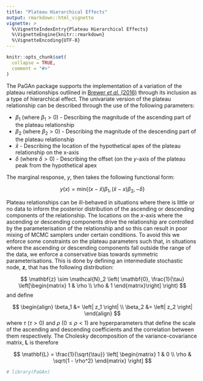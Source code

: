 ```yaml
---
title: "Plateau Hierarchical Effects"
output: rmarkdown::html_vignette
vignette: >
  %\VignetteIndexEntry{Plateau Hierarchical Effects}
  %\VignetteEngine{knitr::rmarkdown}
  %\VignetteEncoding{UTF-8}
---
```


```r
knitr::opts_chunk$set(
  collapse = TRUE,
  comment = "#>"
)
```

The PaGAn package supports the implementation of a variation of the plateau
relationships outlined in [Brewer *et al.* (2016)](https://doi.org/10.1111/2041-210X.12609)
through its inclusion as a type of hierarchical effect.  The univariate version of
the plateau relationship can be described through the use of the following parameters:

+ $\beta_1$ (where $\beta_1 > 0$) - Describing the magnitude of the ascending
part of the plateau relationship
+ $\beta_2$ (where $\beta_2 > 0$) - Describing the magnitude of the descending
part of the plateau relationship
+ $\hat{x}$ - Describing the location of the hypothetical apex of the plateau
relationship on the x-axis
+ $\delta$ (where $\delta > 0$) - Describing the offset (on the $y$-axis of the
plateau peak from the hypothetical apex

The marginal response, $y$, then takes the following functional form:

$$
y \left( x \right) = \textrm{min} \left\{\left( x - \hat{x} \right) \beta_1, \left( \hat{x} - x \right) \beta_2, -\delta \right\}
$$

Plateau relationships can be ill-behaved in situations where there is little or no
data to inform the posterior distribution of the ascending or descending components
of the relationship.  The locations on the $x$-axis where the ascending or descending
components drive the relationship are controlled by the parameterisation of the
relationship and so this can result in poor mixing of MCMC samplers under certain
conditions.  To avoid this we enforce some constraints on the plateau parameters
such that, in situations where the ascending or descending components fall outside
the range of the data, we enforce a conservative bias towards symmetric
parameterisations.  This is done by defining an intermediate stochastic node,
$\mathbf{z}$, that has the following distribution:

$$
\mathbf{z} \sim \mathcal{N}_2 \left( \mathbf{0}, \frac{1}{\tau} \left[\begin{matrix}
1 & \rho \\
\rho & 1
\end{matrix}\right]  \right)
$$
and define

$$
\begin{align}
\beta_1 &= \left| z_1 \right| \\
\beta_2 &= \left| z_2 \right|
\end{align}
$$
where $\tau$ ($\tau > 0$) and $\rho$ ($0 \leq \rho < 1$) are hyperparameters that define the scale of the ascending and descending coefficients and the correlation between them respectively.  The Cholesky decomposition of the variance-covariance matrix, $\mathbf{L}$ is therefore

$$
\mathbf{L} = \frac{1}{\sqrt{\tau}} \left[ \begin{matrix}
1 & 0 \\
\rho & \sqrt{1 - \rho^2}
\end{matrix} \right]
$$
```r
# library(PaGAn)
```
